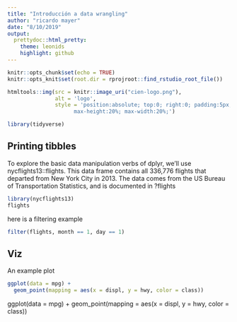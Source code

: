 ```yaml
---
title: "Introducción a data wrangling"
author: "ricardo mayer"
date: "8/10/2019"
output:
  prettydoc::html_pretty:
    theme: leonids
    highlight: github
---
```



```r
knitr::opts_chunk$set(echo = TRUE)
knitr::opts_knit$set(root.dir = rprojroot::find_rstudio_root_file())
```

```r
htmltools::img(src = knitr::image_uri("cien-logo.png"), 
               alt = 'logo', 
               style = 'position:absolute; top:0; right:0; padding:5px;
                     max-height:20%; max-width:20%;')
```



```r
library(tidyverse)
```


## Printing tibbles
To explore the basic data manipulation verbs of dplyr, we’ll use nycflights13::flights. This data frame contains all 336,776 flights that departed from New York City in 2013. The data comes from the US Bureau of Transportation Statistics, and is documented in ?flights


```r
library(nycflights13)
flights
```

here is a filtering example

```r
filter(flights, month == 1, day == 1)
```


## Viz

An example plot

```r
ggplot(data = mpg) + 
  geom_point(mapping = aes(x = displ, y = hwy, color = class))
```

ggplot(data = mpg) + 
  geom_point(mapping = aes(x = displ, y = hwy, color = class))
  